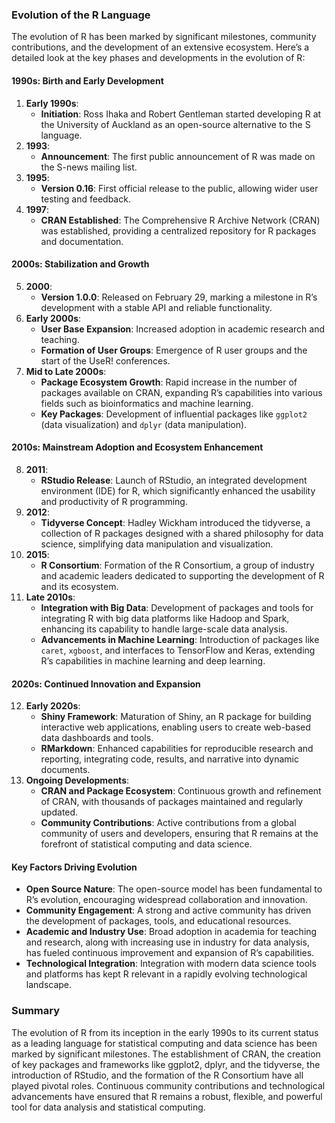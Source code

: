 ### Evolution of the R Language

The evolution of R has been marked by significant milestones, community contributions, and the development of an extensive ecosystem. Here's a detailed look at the key phases and developments in the evolution of R:

#### 1990s: Birth and Early Development

1.  **Early 1990s**:
    -   **Initiation**: Ross Ihaka and Robert Gentleman started developing R at the University of Auckland as an open-source alternative to the S language.
2.  **1993**:
    -   **Announcement**: The first public announcement of R was made on the S-news mailing list.
3.  **1995**:
    -   **Version 0.16**: First official release to the public, allowing wider user testing and feedback.
4.  **1997**:
    -   **CRAN Established**: The Comprehensive R Archive Network (CRAN) was established, providing a centralized repository for R packages and documentation.

#### 2000s: Stabilization and Growth

5.  **2000**:
    -   **Version 1.0.0**: Released on February 29, marking a milestone in R's development with a stable API and reliable functionality.
6.  **Early 2000s**:
    -   **User Base Expansion**: Increased adoption in academic research and teaching.
    -   **Formation of User Groups**: Emergence of R user groups and the start of the UseR! conferences.
7.  **Mid to Late 2000s**:
    -   **Package Ecosystem Growth**: Rapid increase in the number of packages available on CRAN, expanding R’s capabilities into various fields such as bioinformatics and machine learning.
    -   **Key Packages**: Development of influential packages like `ggplot2` (data visualization) and `dplyr` (data manipulation).

#### 2010s: Mainstream Adoption and Ecosystem Enhancement

8.  **2011**:
    -   **RStudio Release**: Launch of RStudio, an integrated development environment (IDE) for R, which significantly enhanced the usability and productivity of R programming.
9.  **2012**:
    -   **Tidyverse Concept**: Hadley Wickham introduced the tidyverse, a collection of R packages designed with a shared philosophy for data science, simplifying data manipulation and visualization.
10. **2015**:
    -   **R Consortium**: Formation of the R Consortium, a group of industry and academic leaders dedicated to supporting the development of R and its ecosystem.
11. **Late 2010s**:
    -   **Integration with Big Data**: Development of packages and tools for integrating R with big data platforms like Hadoop and Spark, enhancing its capability to handle large-scale data analysis.
    -   **Advancements in Machine Learning**: Introduction of packages like `caret`, `xgboost`, and interfaces to TensorFlow and Keras, extending R's capabilities in machine learning and deep learning.

#### 2020s: Continued Innovation and Expansion

12. **Early 2020s**:
    -   **Shiny Framework**: Maturation of Shiny, an R package for building interactive web applications, enabling users to create web-based data dashboards and tools.
    -   **RMarkdown**: Enhanced capabilities for reproducible research and reporting, integrating code, results, and narrative into dynamic documents.
13. **Ongoing Developments**:
    -   **CRAN and Package Ecosystem**: Continuous growth and refinement of CRAN, with thousands of packages maintained and regularly updated.
    -   **Community Contributions**: Active contributions from a global community of users and developers, ensuring that R remains at the forefront of statistical computing and data science.

#### Key Factors Driving Evolution

-   **Open Source Nature**: The open-source model has been fundamental to R’s evolution, encouraging widespread collaboration and innovation.
-   **Community Engagement**: A strong and active community has driven the development of packages, tools, and educational resources.
-   **Academic and Industry Use**: Broad adoption in academia for teaching and research, along with increasing use in industry for data analysis, has fueled continuous improvement and expansion of R's capabilities.
-   **Technological Integration**: Integration with modern data science tools and platforms has kept R relevant in a rapidly evolving technological landscape.

### Summary

The evolution of R from its inception in the early 1990s to its current status as a leading language for statistical computing and data science has been marked by significant milestones. The establishment of CRAN, the creation of key packages and frameworks like ggplot2, dplyr, and the tidyverse, the introduction of RStudio, and the formation of the R Consortium have all played pivotal roles. Continuous community contributions and technological advancements have ensured that R remains a robust, flexible, and powerful tool for data analysis and statistical computing.
